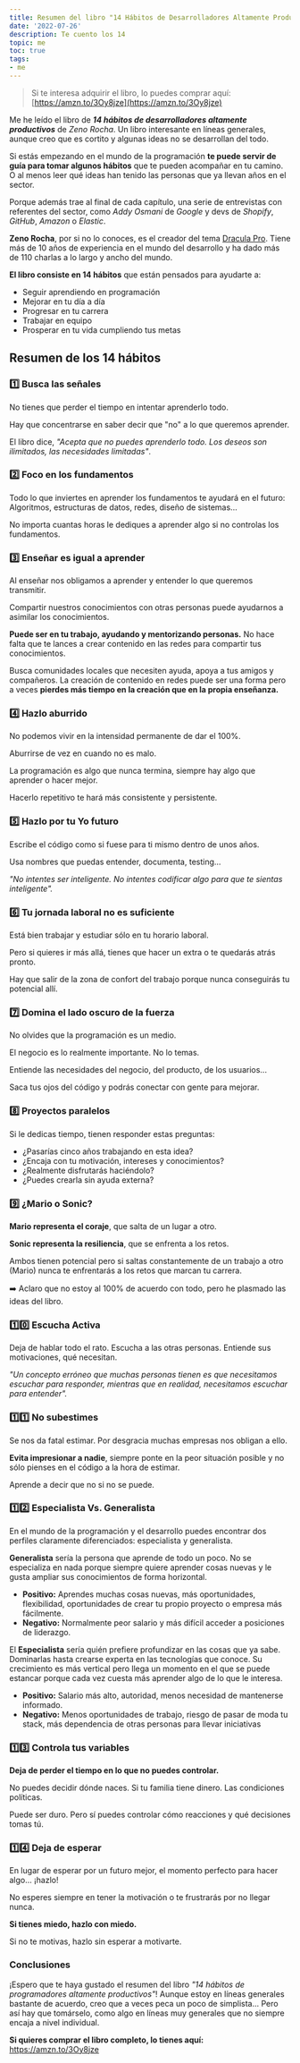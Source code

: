 ```yaml
---
title: Resumen del libro "14 Hábitos de Desarrolladores Altamente Productivos" 
date: '2022-07-26'
description: Te cuento los 14 
topic: me
toc: true
tags:
- me
---
```


> Si te interesa adquirir el libro, lo puedes comprar aquí: [https://amzn.to/3Oy8jze](https://amzn.to/3Oy8jze)


Me he leído el libro de ***14 hábitos de desarrolladores altamente productivos*** de *Zeno Rocha*. Un libro interesante en líneas generales, aunque creo que es cortito y algunas ideas no se desarrollan del todo.

Si estás empezando en el mundo de la programación **te puede servir de guía para tomar algunos hábitos** que te pueden acompañar en tu camino. O al menos leer qué ideas han tenido las personas que ya llevan años en el sector.

Porque además trae al final de cada capítulo, una serie de entrevistas con referentes del sector, como *Addy Osmani* de *Google* y devs de *Shopify*, *GitHub*, *Amazon* o *Elastic*.

**Zeno Rocha**, por si no lo conoces, es el creador del tema [Dracula Pro](https://draculatheme.com/pro). Tiene más de 10 años de experiencia en el mundo del desarrollo y ha dado más de 110 charlas a lo largo y ancho del mundo.

**El libro consiste en 14 hábitos** que están pensados para ayudarte a:
- Seguir aprendiendo en programación
- Mejorar en tu día a día
- Progresar en tu carrera
- Trabajar en equipo
- Prosperar en tu vida cumpliendo tus metas

## Resumen de los 14 hábitos

### 1️⃣ Busca las señales

No tienes que perder el tiempo en intentar aprenderlo todo.

Hay que concentrarse en saber decir que "no" a lo que queremos aprender.

El libro dice, *"Acepta que no puedes aprenderlo todo. Los deseos son ilimitados, las necesidades limitadas"*.

### 2️⃣ Foco en los fundamentos

Todo lo que inviertes en aprender los fundamentos te ayudará en el futuro:
Algoritmos, estructuras de datos, redes, diseño de sistemas...

No importa cuantas horas le dediques a aprender algo si no controlas los fundamentos.


### 3️⃣ Enseñar es igual a aprender

Al enseñar nos obligamos a aprender y entender lo que queremos transmitir.

Compartir nuestros conocimientos con otras personas puede ayudarnos a asimilar los conocimientos.

**Puede ser en tu trabajo, ayudando y mentorizando personas.** No hace falta que te lances a crear contenido en las redes para compartir tus conocimientos. 

Busca comunidades locales que necesiten ayuda, apoya a tus amigos y compañeros. La creación de contenido en redes puede ser una forma pero a veces **pierdes más tiempo en la creación que en la propia enseñanza.**

### 4️⃣ Hazlo aburrido

No podemos vivir en la intensidad permanente de dar el 100%.

Aburrirse de vez en cuando no es malo.

La programación es algo que nunca termina, siempre hay algo que aprender o hacer mejor.

Hacerlo repetitivo te hará más consistente y persistente.


### 5️⃣ Hazlo por tu Yo futuro

Escribe el código como si fuese para ti mismo dentro de unos años.

Usa nombres que puedas entender, documenta, testing...

*"No intentes ser inteligente. No intentes codificar algo para que te sientas inteligente".*


### 6️⃣ Tu jornada laboral no es suficiente

Está bien trabajar y estudiar sólo en tu horario laboral.

Pero si quieres ir más allá, tienes que hacer un extra o te quedarás atrás pronto.

Hay que salir de la zona de confort del trabajo porque nunca conseguirás tu potencial allí.

### 7️⃣ Domina el lado oscuro de la fuerza

No olvides que la programación es un medio.

El negocio es lo realmente importante. No lo temas.

Entiende las necesidades del negocio, del producto, de los usuarios...

Saca tus ojos del código y podrás conectar con gente para mejorar.

### 8️⃣ Proyectos paralelos

Si le dedicas tiempo, tienen responder estas preguntas:

- ¿Pasarías cinco años trabajando en esta idea?
- ¿Encaja con tu motivación, intereses y conocimientos?
- ¿Realmente disfrutarás haciéndolo?
- ¿Puedes crearla sin ayuda externa?

### 9️⃣ ¿Mario o Sonic?

**Mario representa el coraje**, que salta de un lugar a otro.

**Sonic representa la resiliencia**, que se enfrenta a los retos.

Ambos tienen potencial pero si saltas constantemente de un trabajo a otro (Mario) nunca te enfrentarás a los retos que marcan tu carrera.

➡️ Aclaro que no estoy al 100% de acuerdo con todo, pero he plasmado las ideas del libro.

### 1️⃣0️⃣ Escucha Activa

Deja de hablar todo el rato. Escucha a las otras personas. Entiende sus motivaciones, qué necesitan.

*"Un concepto erróneo que muchas personas tienen es que necesitamos escuchar para responder, mientras que en realidad, necesitamos escuchar para entender".*

### 1️⃣1️⃣ No subestimes

Se nos da fatal estimar. Por desgracia muchas empresas nos obligan a ello.

**Evita impresionar a nadie**, siempre ponte en la peor situación posible y no sólo pienses en el código a la hora de estimar.

Aprende a decir que no si no se puede.

### 1️⃣2️⃣ Especialista Vs. Generalista

En el mundo de la programación y el desarrollo puedes encontrar dos perfiles claramente diferenciados: especialista y generalista.

**Generalista** sería la persona que aprende de todo un poco. No se especializa en nada porque siempre quiere aprender cosas nuevas y le gusta ampliar sus conocimientos de forma horizontal.

- **Positivo:** Aprendes muchas cosas nuevas, más oportunidades, flexibilidad, oportunidades de crear tu propio proyecto o empresa más fácilmente.
- **Negativo:** Normalmente peor salario y más difícil acceder a posiciones de liderazgo.


El **Especialista** sería quién prefiere profundizar en las cosas que ya sabe. Dominarlas hasta crearse experta en las tecnologías que conoce. Su crecimiento es más vertical pero llega un momento en el que se puede estancar porque cada vez cuesta más aprender algo de lo que le interesa.

- **Positivo:** Salario más alto, autoridad, menos necesidad de mantenerse informado.
- **Negativo:** Menos oportunidades de trabajo, riesgo de pasar de moda tu stack, más dependencia de otras personas para llevar iniciativas

### 1️⃣3️⃣ Controla tus variables

**Deja de perder el tiempo en lo que no puedes controlar.**

No puedes decidir dónde naces. Si tu familia tiene dinero. Las condiciones políticas.

Puede ser duro. Pero sí puedes controlar cómo reacciones y qué decisiones tomas tú.

### 1️⃣4️⃣ Deja de esperar

En lugar de esperar por un futuro mejor, el momento perfecto para hacer algo... ¡hazlo!

No esperes siempre en tener la motivación o te frustrarás por no llegar nunca.

**Si tienes miedo, hazlo con miedo.**

Si no te motivas, hazlo sin esperar a motivarte.

### Conclusiones

¡Espero que te haya gustado el resumen del libro *"14 hábitos de programadores altamente productivos"*! Aunque estoy en líneas generales bastante de acuerdo, creo que a veces peca un poco de simplista... Pero así hay que tomárselo, como algo en líneas muy generales que no siempre encaja a nivel individual.

**Si quieres comprar el libro completo, lo tienes aquí:**
https://amzn.to/3Oy8jze